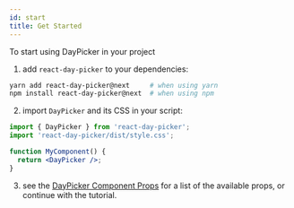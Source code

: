 ```yaml
---
id: start
title: Get Started
---
```


To start using DayPicker in your project

1. add `react-day-picker` to your dependencies:
  ```bash
  yarn add react-day-picker@next     # when using yarn
  npm install react-day-picker@next  # when using npm
  ```

2. import `DayPicker` and its CSS in your script:
  ```jsx showOutput open=no
  import { DayPicker } from 'react-day-picker';
  import 'react-day-picker/dist/style.css';

  function MyComponent() {
    return <DayPicker />;
  }
  ```

3. see the [DayPicker Component Props](/api/interfaces/daypickercomponentprops) for a list of the
available props, or continue with the tutorial.
